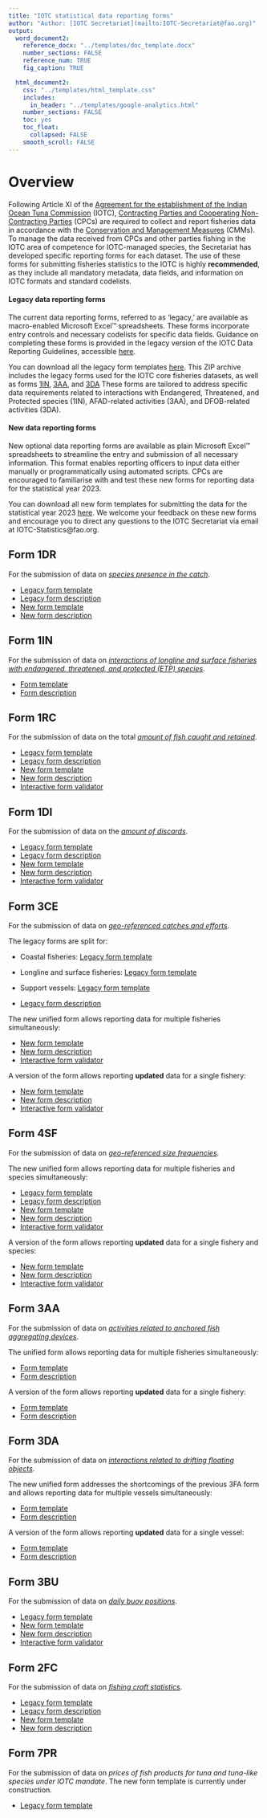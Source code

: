 ```yaml
---
title: "IOTC statistical data reporting forms"
author: "Author: [IOTC Secretariat](mailto:IOTC-Secretariat@fao.org)" 
output:
  word_document2:
    reference_docx: "../templates/doc_template.docx"
    number_sections: FALSE
    reference_num: TRUE
    fig_caption: TRUE

  html_document2:
    css: "../templates/html_template.css"
    includes: 
      in_header: "../templates/google-analytics.html"
    number_sections: FALSE
    toc: yes
    toc_float:
      collapsed: FALSE
    smooth_scroll: FALSE
---
```


# Overview

Following Article XI of the [Agreement for the establishment of the Indian Ocean Tuna Commission](https://iotc.org/sites/default/files/documents/2012/5/25/IOTC%20Agreement.pdf) (IOTC), [Contracting Parties and Cooperating Non-Contracting Parties](https://iotc.org/about-iotc/structure-commission) (CPCs) are required to collect and report fisheries data in accordance with the [Conservation and Management Measures](https://iotc.org/cmms) (CMMs). To manage the data received from CPCs and other parties fishing in the IOTC area of competence for IOTC-managed species, the Secretariat has developed specific reporting forms for each dataset. The use of these forms for submitting fisheries statistics to the IOTC is highly **recommended**, as they include all mandatory metadata, data fields, and information on IOTC formats and standard codelists.

#### Legacy data reporting forms

The current data reporting forms, referred to as 'legacy,' are available as macro-enabled Microsoft Excel™ spreadsheets. These forms incorporate entry controls and necessary codelists for specific data fields. Guidance on completing these forms is provided in the legacy version of the IOTC Data Reporting Guidelines, accessible [here](./legacy/IOTC_Data_Reporting_Guidelines_2014.pdf).

You can download all the legacy form templates [here](../forms/legacy/IOTC-forms-current.zip). This ZIP archive includes the legacy forms used for the IOTC core fisheries datasets, as well as forms [1IN](#1IN), [3AA](#3AA), and [3DA](#3DA) These forms are tailored to address specific data requirements related to interactions with Endangered, Threatened, and Protected species (1IN), AFAD-related activities (3AA), and DFOB-related activities (3DA).

#### New data reporting forms

New optional data reporting forms are available as plain Microsoft Excel™ spreadsheets to streamline the entry and submission of all necessary information. This format enables reporting officers to input data either manually or programmatically using automated scripts. CPCs are encouraged to familiarise with and test these new forms for reporting data for the statistical year 2023.

You can download all new form templates for submitting the data for the statistical year 2023 [here](../forms/IOTC-forms-new.zip). We welcome your feedback on these new forms and encourage you to direct any questions to the IOTC Secretariat via email at IOTC-Statistics@fao.org.

## Form 1DR {#1DR}

For the submission of data on [_species presence in the catch_](https://data.iotc.org/reference/latest/guidelines/#Species_presence_in_the_catch).

+ [Legacy form template](./legacy/Form-1DR-legacy.xlsx)
+ [Legacy form description](./Form_1DR_legacy.html)
+ [New form template](./Form-1DR.xlsx)
+ [New form description](./Form_1DR.html)

## Form 1IN {#1IN}

For the submission of data on [_interactions of longline and surface fisheries with endangered, threatened, and protected (ETP) species_](https://data.iotc.org/reference/latest/guidelines/#Interactions_with_Endangered,_Threatened_and_Protected_species).

+ [Form template](./Form-1IN.xlsx)
+ [Form description](./Form_1IN.html)

## Form 1RC {#1RC}

For the submission of data on the total [_amount of fish caught and retained_](https://data.iotc.org/reference/latest/guidelines/#Amount_of_fish_caught_and_retained).

+ [Legacy form template](./legacy/Form-1RC-legacy.xlsm)
+ [Legacy form description](./Form_1RC_legacy.html)
+ [New form template](./Form-1RC.xlsx)
+ [New form description](./Form_1RC.html)
+ [Interactive form validator](https://data.iotc.org/validators/ui/1RC/)

## Form 1DI {#1DI}

For the submission of data on the [_amount of discards_](https://data.iotc.org/reference/latest/guidelines/#Amount_of_discards).

+ [Legacy form template](./legacy/Form-1DI-legacy.xlsm)
+ [Legacy form description](./Form_1DI_legacy.html)
+ [New form template](./Form-1DI.xlsx)
+ [New form description](./Form_1DI.html)
+ [Interactive form validator](https://data.iotc.org/validators/ui/1DI/)

## Form 3CE {#3CE}

For the submission of data on [_geo-referenced catches and efforts_](https://data.iotc.org/reference/latest/guidelines/#Geo-referenced_catches_and_efforts).


The legacy forms are split for:

+ Coastal fisheries: [Legacy form template](./legacy/Form-3AR-legacy.xlsm)
+ Longline and surface fisheries: [Legacy form template](./legacy/Form-3CE-legacy.xlsm)
+ Support vessels: [Legacy form template](./legacy/Form-3SU-legacy.xlsm)

+ [Legacy form description](./Form_3CE_legacy.html)

The new unified form allows reporting data for multiple fisheries simultaneously:

+ [New form template](./Form-3CE.xlsx)
+ [New form description](./Form_3CE.html)
+ [Interactive form validator](https://data.iotc.org/validators/ui/3CE/)

A version of the form allows reporting **updated** data for a single fishery:

+ [New form template](./Form-3CE-update.xlsx)
+ [New form description]( ./Form_3CE_update.html)
+ [Interactive form validator](https://data.iotc.org/validators/ui/update/3CE/)

## Form 4SF {#4SF}

For the submission of data on [_geo-referenced size frequencies_](https://data.iotc.org/reference/latest/guidelines/#Geo-referenced_size_frequencies).

The new unified form allows reporting data for multiple fisheries and species simultaneously:

+ [Legacy form template](./legacy/Form-4SF-legacy.xlsm)
+ [Legacy form description](./Form_4SF_legacy.html)
+ [New form template](./Form-4SF.xlsx)
+ [New form description](./Form_4SF.html)
+ [Interactive form validator](https://data.iotc.org/validators/ui/4SF/)

A version of the form allows reporting **updated** data for a single fishery and species:

+ [New form template](./Form-4SF-update.xlsx)
+ [New form description](./Form_4SF_update.html)
+ [Interactive form validator](https://data.iotc.org/validators/ui/update/4SF/)

## Form 3AA {#3AA}

For the submission of data on [_activities related to anchored fish aggregating devices_](https://data.iotc.org/reference/latest/guidelines/#AFAD-related_activities).

The unified form allows reporting data for multiple fisheries simultaneously:

+ [Form template](./Form-3AA.xlsx)
+ [Form description](./Form_3AA.html)

A version of the form allows reporting **updated** data for a single fishery:

+ [Form template](./Form-3AA-update.xlsx)
+ [Form description](./Form_3AA_update.html)

## Form 3DA{#3DA}

For the submission of data on [_interactions related to drifting floating objects_](https://data.iotc.org/reference/latest/guidelines/#DFOB-related_activities).

The new unified form addresses the shortcomings of the previous 3FA form and allows reporting data for multiple vessels simultaneously:

+ [Form template](./Form-3DA.xlsx)
+ [Form description](./Form_3DA.html)

A version of the form allows reporting **updated** data for a single vessel:

+ [Form template](./Form-3DA-update.xlsx)
+ [Form description](./Form_3DA_update.html)

## Form 3BU {#3BU}

For the submission of data on [_daily buoy positions_](https://data.iotc.org/reference/latest/guidelines/#Daily_buoy_positions).

+ [Legacy form template](./legacy/Form-)
+ [New form template](./Form-3BU.xlsx)
+ [New form description](./Form_3BU.html)
+ [Interactive form validator](https://data.iotc.org/validators/ui/3BU/)

## Form 2FC {#2FC}

For the submission of data on [_fishing craft statistics_](https://data.iotc.org/reference/latest/guidelines/#Fishing_craft_statistics).

+ [Legacy form template](./legacy/Form-2FC-legacy.xlsm)
+ [Legacy form description](./Form_2FC_legacy.html)
+ [New form template](./Form-2FC.xlsx)
+ [New form description](./Form_2FC.html)

## Form 7PR {#7PR}

For the submission of data on _prices of fish products for tuna and tuna-like species under IOTC mandate_. The new form template is currently under construction.

+ [Legacy form template](./legacy/Form-7PR-legacy.xlsm)
<!-- + [New form template](./Form-7PR.xlsx) -->
<!-- + [New form description](./Form_7PR.html) -->



